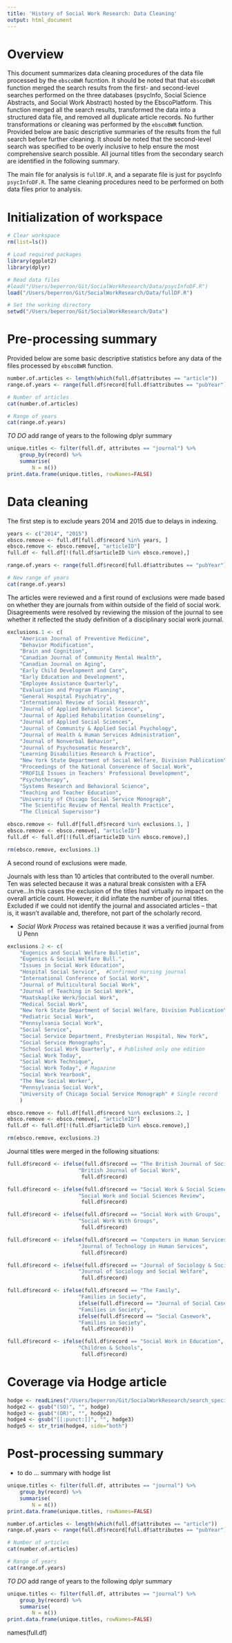 ```yaml
---
title: 'History of Social Work Research: Data Cleaning'
output: html_document
---
```


# Overview

This document summarizes data cleaning procedures of the data file processed by the `ebscoBWR` fucntion.  It should be noted that that `ebscoBWR` function merged the search results from the first- and second-level searches performed on the three databases (psycInfo, Social Science Abstracts, and Social Work Abstract) hosted by the EbscoPlatform.  This function merged all the search results, transformed the data into a structured data file, and removed all duplicate article records.  No further transformations or cleaning was performed by the `ebscoBWR` function.  Provided below are basic descriptive summaries of the results from the full search before further cleaning.  It should be noted that the second-level search was specified to be overly inclusive to help ensure the most comprehensive search possible.  All journal titles from the secondary search are identified in the following summary.  

The main file for analysis is `fullDF.R`, and a separate file is just for psycInfo `psycInfoDF.R`.  The same cleaning procedures need to be performed on both data files prior to analysis.  


# Initialization of workspace

```r
# Clear workspace
rm(list=ls())   

# Load required packages
library(ggplot2)
library(dplyr)

# Read data files
#load("/Users/beperron/Git/SocialWorkResearch/Data/psycInfoDF.R")
load("/Users/beperron/Git/SocialWorkResearch/Data/fullDF.R")

# Set the working directory
setwd("/Users/beperron/Git/SocialWorkResearch/Data")
```

# Pre-processing summary

Provided below are some basic descriptive statistics before any data of the files processed by `ebscoBWR` function. 

```r
number.of.articles <- length(which(full.df$attributes == "article"))
range.of.years <- range(full.df$record[full.df$attributes == "pubYear"])
```


```r
# Number of articles
cat(number.of.articles)
```

```r
# Range of years
cat(range.of.years)
```

*TO DO* add range of years to the following dplyr summary

```r
unique.titles <- filter(full.df, attributes == "journal") %>%
    group_by(record) %>%
    summarise(
        N = n())
print.data.frame(unique.titles, rowNames=FALSE)
```

# Data cleaning

The first step is to exclude years 2014 and 2015 due to delays in indexing.  

```r
years <- c("2014", "2015")
ebsco.remove <- full.df[full.df$record %in% years, ]
ebsco.remove <- ebsco.remove[, "articleID"]
full.df <- full.df[!(full.df$articleID %in% ebsco.remove),]

range.of.years <- range(full.df$record[full.df$attributes == "pubYear"])

# New range of years
cat(range.of.years)
```

The articles were reviewed and a first round of exclusions were made based on whether they are journals from within outside of the field of social work.  Disagreements were resolved by reviewing the mission of the journal to see whether it reflected the study definition of a disciplinary social work journal.  

```r
exclusions.1 <- c(
    "American Journal of Preventive Medicine", 
    "Behavior Modification", 
    "Brain and Cognition",
    "Canadian Journal of Community Mental Health",
    "Canadian Journal on Aging",
    "Early Child Development and Care",
    "Early Education and Development",
    "Employee Assistance Quarterly",
    "Evaluation and Program Planning",
    "General Hospital Psychiatry",
    "International Review of Social Research",
    "Journal of Applied Behavioral Science",
    "Journal of Applied Rehabilitation Counseling",
    "Journal of Applied Social Sciences",
    "Journal of Community & Applied Social Psychology",
    "Journal of Health & Human Services Administration",
    "Journal of Nonverbal Behavior",
    "Journal of Psychosomatic Research",
    "Learning Disabilities Research & Practice",
    "New York State Department of Social Welfare, Division Publication",
    "Proceedings of the National Converence of Social Work",
    "PROFILE Issues in Teachers' Professional Development",
    "Psychotherapy",
    "Systems Research and Behavioral Science",
    "Teaching and Teacher Education",
    "University of Chicago Social Service Monograph",
    "The Scientific Review of Mental Health Practice",
    "The Clinical Supervisor")

ebsco.remove <- full.df[full.df$record %in% exclusions.1, ]
ebsco.remove <- ebsco.remove[, "articleID"]
full.df <- full.df[!(full.df$articleID %in% ebsco.remove),]

rm(ebsco.remove, exclusions.1)
```

A second round of exclusions were made.  

Journals with less than 10 articles that contributed to the overall number.  Ten was selected because it was a natural break consisten with a EFA curve...In this cases the exclusion of the titles had virtually no impact on the overall article count.  However, it did inflate the number of journal titles.   Excluded if we could not identify the journal and associated articles -- that is, it wasn't available and, therefore, not part of the scholarly record.  

+ _Social Work Process_ was retained because it was a verified journal from U Penn 



```r
exclusions.2 <- c(
    "Eugenics and Social Welfare Bulletin",
    "Eugenics & Social Welfare Bull.",
    "Issues in Social Work Education", 
    "Hospital Social Service",  #Confirmed nursing journal
    "International Conference of Social Work",
    "Journal of Multicultural Social Work",
    "Journal of Teaching in Social Work", 
    "Maatskaplike Werk/Social Work",
    "Medical Social Work",
    "New York State Department of Social Welfare, Division Publication",
    "Pediatric Social Work", 
    "Pennsylvania Social Work",
    "Social Service",    
    "Social Service Department, Presbyterian Hospital, New York",
    "Social Service Monographs",
    "School Social Work Quarterly", # Published only one edition
    "Social Work Today",
    "Social Work Technique",
    "Social Work Today", # Magazine
    "Social Work Yearbook",
    "The New Social Worker",
    "Pennsylvania Social Work",
    "University of Chicago Social Service Monograph" # Single record
    )

ebsco.remove <- full.df[full.df$record %in% exclusions.2, ]
ebsco.remove <- ebsco.remove[, "articleID"]
full.df <- full.df[!(full.df$articleID %in% ebsco.remove),]

rm(ebsco.remove, exclusions.2)
```


Journal titles were merged in the following situations:


```r
full.df$record <- ifelse(full.df$record == "The British Journal of Social Work", 
                       "British Journal of Social Work", 
                        full.df$record)

full.df$record <- ifelse(full.df$record == "Social Work & Social Sciences Review", 
                       "Social Work and Social Sciences Review", 
                        full.df$record)

full.df$record <- ifelse(full.df$record == "Social Work with Groups", 
                       "Social Work With Groups", 
                        full.df$record)

full.df$record <- ifelse(full.df$record == "Computers in Human Services", 
                       "Journal of Technology in Human Services", 
                        full.df$record)

full.df$record <- ifelse(full.df$record == "Journal of Sociology & Social Welfare", 
                       "Journal of Sociology and Social Welfare", 
                        full.df$record)

full.df$record <- ifelse(full.df$record == "The Family", 
                       "Families in Society",
                       ifelse(full.df$record == "Journal of Social Casework",
                       "Families in Society",
                       ifelse(full.df$record == "Social Casework",
                       "Families in Society",
                        full.df$record)))

full.df$record <- ifelse(full.df$record == "Social Work in Education", 
                       "Children & Schools", 
                        full.df$record)
```


# Coverage via Hodge article

```r
hodge <- readLines("/Users/beperron/Git/SocialWorkResearch/search_specifications/hodge.txt", n = -1)
hodge2 <- gsub("(SO)", "", hodge)
hodge3 <- gsub("(OR)", "", hodge2)
hodge4 <- gsub("[[:punct:]]", "", hodge3)
hodge5 <- str_trim(hodge4, side="both")

```

# Post-processing summary 

+ to do ... summary with hodge list

```r
unique.titles <- filter(full.df, attributes == "journal") %>%
    group_by(record) %>%
    summarise(
        N = n())
print.data.frame(unique.titles, rowNames=FALSE)
```

```r
number.of.articles <- length(which(full.df$attributes == "article"))
range.of.years <- range(full.df$record[full.df$attributes == "pubYear"])
```


```r
# Number of articles
cat(number.of.articles)
```

```r
# Range of years
cat(range.of.years)
```

*TO DO* add range of years to the following dplyr summary

```r
unique.titles <- filter(full.df, attributes == "journal") %>%
    group_by(record) %>%
    summarise(
        N = n())
print.data.frame(unique.titles, rowNames=FALSE)
```

names(full.df)
